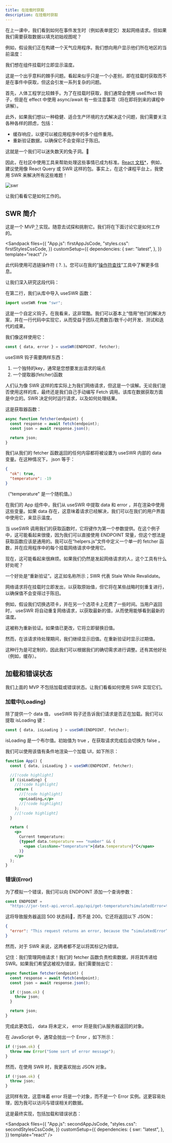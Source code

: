```yaml
---
title: 在挂载时获取
description: 在挂载时获取
---
```



在上一课中，我们看到如何在事件发生时（例如表单提交）发起网络请求。但如果我们需要获取数据以填充初始视图呢？

例如，假设我们正在构建一个天气应用程序。我们想向用户显示他们所在地区的当前温度：

我们想在组件挂载时立即显示温度。

这是一个出乎意料的棘手问题。看起来似乎只是一个小差别，即在挂载时获取而不是在事件中获取，但这会引发一系列复杂的问题。

首先，人体工程学比较棘手。为了在挂载时获取，我们通常会使用 useEffect 钩子，但是在 effect 中使用 async/await 有一些注意事项（将在即将到来的课程中讲解）。

此外，如果我们想以一种稳健、适合生产环境的方式解决这个问题，我们需要关注各种各样的顾虑，包括：

- 缓存响应，以便可以被应用程序中的多个组件重用。
- 重新验证数据，以确保它不会变得过于陈旧。

这就是一个我们可以迷失数天的兔子洞。😬

因此，在社区中使用工具来帮助处理这些事情已成为标准。[React 文档](https://react.dev/learn/synchronizing-with-effects)<abbr title="要在文档中找到这个建议，请展开'在 Effect 中获取数据有哪些好的替代方案?'这一深入探讨部分。">\*</abbr>，例如，建议使用像 React Query 或 SWR 这样的包。事实上，在这个课程平台上，我使用 SWR 来解决所有这些难题！

![swr](/react/module3/swr.png)

让我们看看它是如何工作的。

## SWR 简介

这是一个 MVP<abbr title="Minimum Viable Product，一种仅包含基本要素的版本">？</abbr>实现。随意去试探和挑剔它。我们将在下面讨论它是如何工作的。

<Sandpack
  files={{
    "App.js": firstAppJsCode,
    "styles.css": firstStylesCssCode,
  }}
  customSetup={{
    dependencies: {
      swr: "latest",
    },
  }}
  template="react"
/>

<Callout type='info' title='那是什么语法？'>

此代码使用可选链操作符 ( ?. )。您可以在我的“[操作符查找](https://www.joshwcomeau.com/operator-lookup?match=optional-chaining)”工具中了解更多信息。

</Callout>

让我们深入研究这段代码：

<Accordions>

<Accordion title='视频摘要' >

在第二行，我们从库中导入 useSWR 函数：

```jsx
import useSWR from "swr";
```

这是一个自定义钩子。在我看来，这非常酷。我们可以基本上“借用”他们的解决方案，并在一行代码中实现它，从而受益于团队花费数百/数千小时开发、测试和迭代的成果。

我们像这样使用它：

```jsx
const { data, error } = useSWR(ENDPOINT, fetcher);
```

useSWR 钩子需要两样东西：

1. 一个独特的key，通常是您想要发出请求的端点
2. 一个提取器(fetcher)函数

人们认为像 SWR 这样的库实际上为我们网络请求，但这是一个误解。无论我们是否使用这样的库，最终还是我们自己手动编写 Fetch 调用。该库在数据获取方面是中立的。SWR 决定何时运行请求，以及如何处理结果。

这是获取器函数：

```jsx
async function fetcher(endpoint) {
  const response = await fetch(endpoint);
  const json = await response.json();

  return json;
}
```

我们从我们的 fetcher 函数返回的任何内容都将被设置为 useSWR 内部的 data 变量。在这种情况下， json 等于：

```json
{
  "ok": true,
  "temperature": -19
}
```

（"temperature" 是一个随机值。）

在我们的 App 组件中，我们从 useSWR 中提取 data 和 error ，并在渲染中使用这些变量。如果 data 存在，这意味着请求已经解决，我们可以在我们的用户界面中使用它，来显示温度。

当 useSWR 调用我们的获取函数时，它将键作为第一个参数提供。在这个例子中，这可能看起来很傻，因为我们可以直接使用 ENDPOINT 常量，但这个想法是获取函数应该是通用的。我可以在“helpers.js”文件中定义一个单一的 fetcher 函数，并在应用程序中的每个挂载网络请求中使用它。

现在，这可能看起来很麻烦。如果我们仍然是发起网络请求的人，这个工具有什么好处呢？

一个好处是“重新验证”。这正如名称所示；SWR 代表 Stale While Revalidate。

网络请求将在挂载时立即发出，以获取原始值，但它将在某些战略时刻重复进行，以确保值不会变得过于陈旧。

例如，假设我们切换选项卡，并在另一个选项卡上花费了一些时间。当用户返回时， useSWR 将自动重复网络请求，以获取最新的值，从而使用能够看到最新的温度。

这被称为重新验证。如果值已更改，它将立即替换旧值。

然而，在该请求待处理期间，我们继续显示旧值。在重新验证时显示过期值。

这种行为是可定制的，因此我们可以根据我们的确切需求进行调整。还有其他好处（例如，缓存）。

</Accordion>

</Accordions>

## 加载和错误状态

我们上面的 MVP 不包括加载或错误状态。让我们看看如何使用 SWR 实现它们。

### 加载中(Loading)

除了提供一个 data 值， useSWR 钩子还告诉我们请求是否正在加载。我们可以提取 isLoading 键：

```jsx
const { data, isLoading } = useSWR(ENDPOINT, fetcher);
```

isLoading 是一个布尔值。初始值为 true ，在获取请求完成后会切换为 false 。

我们可以使用该值有条件地渲染一个加载 UI，如下所示：

```jsx
function App() {
  const { data, isLoading } = useSWR(ENDPOINT, fetcher);

  //[!code highlight]
  if (isLoading) {
    //[!code highlight]
    return (
      //[!code highlight]
      <p>Loading…</p>
      //[!code highlight]
    );
    //[!code highlight]
  }

  return (
    <p>
      Current temperature:
      {typeof data.temperature === "number" && (
        <span className="temperature">{data.temperature}°C</span>
      )}
    </p>
  );
}
```

### 错误(Error)

为了模拟一个错误，我们可以向 ENDPOINT 添加一个查询参数：

```jsx
const ENDPOINT =
  "https://jor-test-api.vercel.app/api/get-temperature?simulatedError=true";
```

这将导致服务器返回 500 状态码👀，而不是 200。它还将返回以下 JSON：

```json
{
  "error": "This request returns an error, because the “simulatedError” query parameter was specified."
}
```

然而，对于 SWR 来说，这两者都不足以将其标记为错误。

记住：我们管理网络请求！我们的 fetcher 函数负责检索数据，并将其传递给 SWR。如果我们希望这被视为错误，我们需要抛出它：

```jsx
async function fetcher(endpoint) {
  const response = await fetch(endpoint);
  const json = await response.json();

  if (!json.ok) {
    throw json;
  }

  return json;
}
```

完成此更改后， data 将未定义， error 将是我们从服务器返回的对象。

<Callout type='info' title='扔出一个object？！'>

在 JavaScript 中，通常会抛出一个 Error ，如下所示：

```jsx
if (!json.ok) {
  throw new Error("Some sort of error message");
}
```

然而，在使用 SWR 时，我更喜欢抛出 JSON 对象。

```jsx
if (!json.ok) {
  throw json;
}
```

这同样有效，这意味着 error 将是一个对象，而不是一个 Error 实例。这更容易处理，因为我可以访问与错误相关的数据。

</Callout>

这是最终实现，包括加载和错误状态：

<Sandpack
  files={{
    "App.js": secondAppJsCode,
    "styles.css": secondStylesCssCode,
  }}
  customSetup={{
    dependencies: {
      swr: "latest",
    },
  }}
  template="react"
/>
